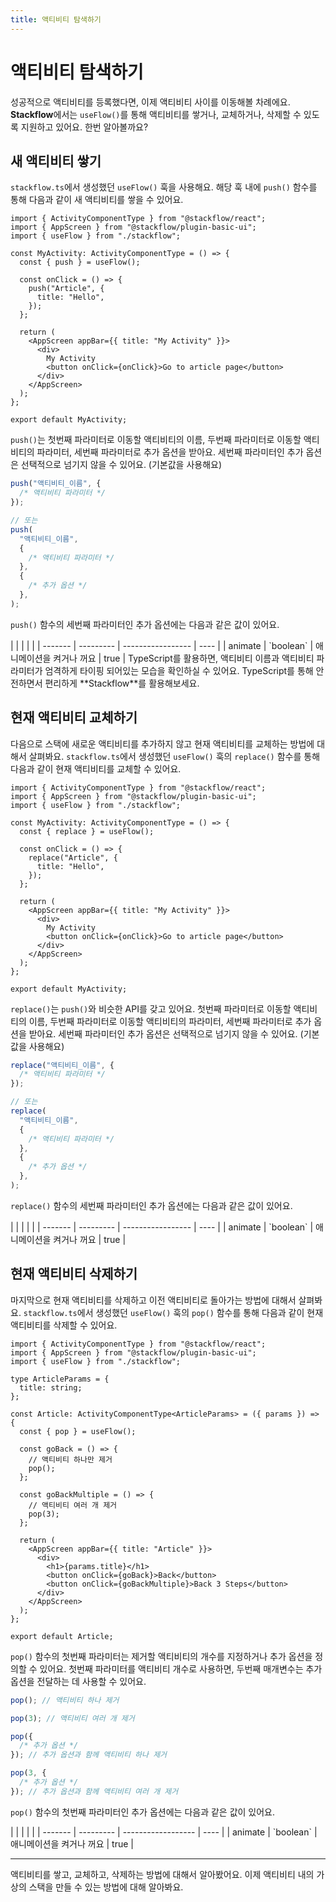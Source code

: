 ```yaml
---
title: 액티비티 탐색하기
---
```



# 액티비티 탐색하기

성공적으로 액티비티를 등록했다면, 이제 액티비티 사이를 이동해볼 차례에요. **Stackflow**에서는 `useFlow()`를 통해 액티비티를 쌓거나, 교체하거나, 삭제할 수 있도록 지원하고 있어요. 한번 알아볼까요?

## 새 액티비티 쌓기

`stackflow.ts`에서 생성했던 `useFlow()` 훅을 사용해요. 해당 훅 내에 `push()` 함수를 통해 다음과 같이 새 액티비티를 쌓을 수 있어요.

```tsx filename="MyActivity.tsx" copy
import { ActivityComponentType } from "@stackflow/react";
import { AppScreen } from "@stackflow/plugin-basic-ui";
import { useFlow } from "./stackflow";

const MyActivity: ActivityComponentType = () => {
  const { push } = useFlow();

  const onClick = () => {
    push("Article", {
      title: "Hello",
    });
  };

  return (
    <AppScreen appBar={{ title: "My Activity" }}>
      <div>
        My Activity
        <button onClick={onClick}>Go to article page</button>
      </div>
    </AppScreen>
  );
};

export default MyActivity;
```

`push()`는 첫번째 파라미터로 이동할 액티비티의 이름, 두번째 파라미터로 이동할 액티비티의 파라미터, 세번째 파라미터로 추가 옵션을 받아요. 세번째 파라미터인 추가 옵션은 선택적으로 넘기지 않을 수 있어요. (기본값을 사용해요)

```ts
push("액티비티_이름", {
  /* 액티비티 파라미터 */
});

// 또는
push(
  "액티비티_이름",
  {
    /* 액티비티 파라미터 */
  },
  {
    /* 추가 옵션 */
  },
);
```

`push()` 함수의 세번째 파라미터인 추가 옵션에는 다음과 같은 값이 있어요.

<APITable hasDefaultValue>
|         |           |                   |      |
| ------- | --------- | ----------------- | ---- |
| animate | `boolean` | 애니메이션을 켜거나 꺼요 | true |
</APITable>

<Callout emoji="💡">
  TypeScript를 활용하면, 액티비티 이름과 액티비티 파라미터가 엄격하게 타이핑
  되어있는 모습을 확인하실 수 있어요. TypeScript를 통해 안전하면서 편리하게
  **Stackflow**를 활용해보세요.
</Callout>

## 현재 액티비티 교체하기

다음으로 스택에 새로운 액티비티를 추가하지 않고 현재 액티비티를 교체하는 방법에 대해서 살펴봐요. `stackflow.ts`에서 생성했던 `useFlow()` 훅의 `replace()` 함수를 통해 다음과 같이 현재 액티비티를 교체할 수 있어요.

```tsx filename="MyActivity.tsx" copy
import { ActivityComponentType } from "@stackflow/react";
import { AppScreen } from "@stackflow/plugin-basic-ui";
import { useFlow } from "./stackflow";

const MyActivity: ActivityComponentType = () => {
  const { replace } = useFlow();

  const onClick = () => {
    replace("Article", {
      title: "Hello",
    });
  };

  return (
    <AppScreen appBar={{ title: "My Activity" }}>
      <div>
        My Activity
        <button onClick={onClick}>Go to article page</button>
      </div>
    </AppScreen>
  );
};

export default MyActivity;
```

`replace()`는 `push()`와 비슷한 API를 갖고 있어요. 첫번째 파라미터로 이동할 액티비티의 이름, 두번째 파라미터로 이동할 액티비티의 파라미터, 세번째 파라미터로 추가 옵션을 받아요. 세번째 파라미터인 추가 옵션은 선택적으로 넘기지 않을 수 있어요. (기본값을 사용해요)

```ts
replace("액티비티_이름", {
  /* 액티비티 파라미터 */
});

// 또는
replace(
  "액티비티_이름",
  {
    /* 액티비티 파라미터 */
  },
  {
    /* 추가 옵션 */
  },
);
```

`replace()` 함수의 세번째 파라미터인 추가 옵션에는 다음과 같은 값이 있어요.

<APITable hasDefaultValue>
|         |           |                   |      |
| ------- | --------- | ----------------- | ---- |
| animate | `boolean` | 애니메이션을 켜거나 꺼요 | true |
</APITable>

## 현재 액티비티 삭제하기

마지막으로 현재 액티비티를 삭제하고 이전 액티비티로 돌아가는 방법에 대해서 살펴봐요. `stackflow.ts`에서 생성했던 `useFlow()` 훅의 `pop()` 함수를 통해 다음과 같이 현재 액티비티를 삭제할 수 있어요.

```tsx showLineNumbers filename="Article.tsx" copy /pop/
import { ActivityComponentType } from "@stackflow/react";
import { AppScreen } from "@stackflow/plugin-basic-ui";
import { useFlow } from "./stackflow";

type ArticleParams = {
  title: string;
};

const Article: ActivityComponentType<ArticleParams> = ({ params }) => {
  const { pop } = useFlow();

  const goBack = () => {
    // 액티비티 하나만 제거
    pop();
  };

  const goBackMultiple = () => {
    // 액티비티 여러 개 제거
    pop(3);
  };

  return (
    <AppScreen appBar={{ title: "Article" }}>
      <div>
        <h1>{params.title}</h1>
        <button onClick={goBack}>Back</button>
        <button onClick={goBackMultiple}>Back 3 Steps</button>
      </div>
    </AppScreen>
  );
};

export default Article;
```

`pop()` 함수의 첫번째 파라미터는 제거할 액티비티의 개수를 지정하거나 추가 옵션을 정의할 수 있어요.
첫번째 파라미터를 액티비티 개수로 사용하면, 두번째 매개변수는 추가 옵션을 전달하는 데 사용할 수 있어요.

```ts
pop(); // 액티비티 하나 제거

pop(3); // 액티비티 여러 개 제거

pop({
  /* 추가 옵션 */
}); // 추가 옵션과 함께 액티비티 하나 제거

pop(3, {
  /* 추가 옵션 */
}); // 추가 옵션과 함께 액티비티 여러 개 제거
```

`pop()` 함수의 첫번째 파라미터인 추가 옵션에는 다음과 같은 값이 있어요.

<APITable hasDefaultValue>
|         |           |                    |      |
| ------- | --------- | ------------------ | ---- |
| animate | `boolean` | 애니메이션을 켜거나 꺼요 | true |
</APITable>

---

액티비티를 쌓고, 교체하고, 삭제하는 방법에 대해서 알아봤어요. 이제 액티비티 내의 가상의 스택을 만들 수 있는 방법에 대해 알아봐요.
